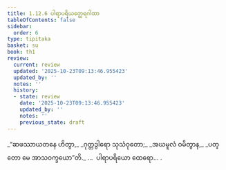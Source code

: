 ```yaml
---
title: 1.12.6 ပါရာပရိယတ္ထေရဂါထာ
tableOfContents: false
sidebar:
  order: 6
type: tipitaka
basket: su
book: th1
review:
  current: review
  updated: '2025-10-23T09:13:46.955423'
  updated_by: ''
  notes: ''
  history:
  - state: review
    date: '2025-10-23T09:13:46.955423'
    updated_by: ''
    notes: ''
    previous_state: draft
---
```



<ReviewStatus review={frontmatter.review} showDetails={true} />

<HypothesisAnnotation frontmatter={frontmatter} />

<DynamicBreadcrumb />

<Division number="116" book="th1" e="ch" v="19" p="245">

<Paragraph number="259" type="verses" book="th1">
_“ဆဖဿာယတနေ ဟိတွာ,_  
_ဂုတ္တဒွါရော သုသံဝုတော;_  
_အဃမူလံ ဝမိတွာန,_  
_ပတ္တော မေ အာသဝက္ခယော”တိ._  


</Paragraph>
</Division>

<Paragraph number="260" type="center" book="th1">
…  ပါရာပရိယော ထေရော… .
</Paragraph>